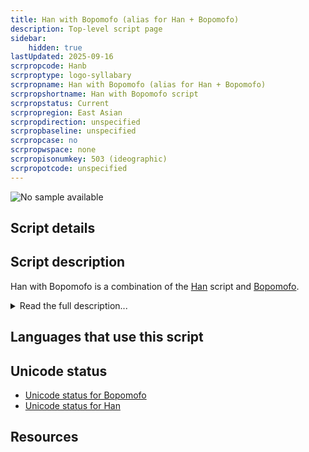 ```yaml
---
title: Han with Bopomofo (alias for Han + Bopomofo)
description: Top-level script page
sidebar:
    hidden: true
lastUpdated: 2025-09-16
scrpropcode: Hanb
scrproptype: logo-syllabary
scrpropname: Han with Bopomofo (alias for Han + Bopomofo)
scrpropshortname: Han with Bopomofo script
scrpropstatus: Current
scrpropregion: East Asian
scrpropdirection: unspecified
scrpropbaseline: unspecified
scrpropcase: no
scrpropwspace: none
scrpropisonumkey: 503 (ideographic)
scrpropotcode: unspecified
---
```



![No sample available](../images/nosample.png)



## Script details

<ScriptDetails />

## Script description

Han with Bopomofo is a combination of the [Han](/scrlang/scripts/hani) script and [Bopomofo](/scrlang/scripts/bopo).

<details>
<summary>Read the full description...</summary>Bopomofo is often used to annotate the pronunciation of Han characters. When the two scripts are used together they are called Han with Bopomofo.
</details>

## Languages that use this script

<WsList script='Hanb' wsMax='5' />

## Unicode status

- [Unicode status for Bopomofo](/scrlang/unicode/bopo-unicode)
- [Unicode status for Han](/scrlang/unicode/hani-unicode)


## Resources

<ScriptResources detailSummary='seemore' />

